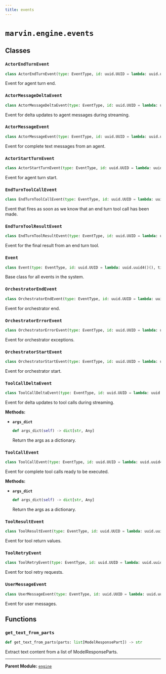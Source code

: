 ```yaml
---
title: events
---
```


# `marvin.engine.events`

## Classes

### `ActorEndTurnEvent`
```python
class ActorEndTurnEvent(type: EventType, id: uuid.UUID = lambda: uuid.uuid4()(), timestamp: datetime.datetime = lambda: datetime.datetime.now(datetime.timezone.utc)(), actor: Actor)
```
Event for agent turn end.

### `ActorMessageDeltaEvent`
```python
class ActorMessageDeltaEvent(type: EventType, id: uuid.UUID = lambda: uuid.uuid4()(), timestamp: datetime.datetime = lambda: datetime.datetime.now(datetime.timezone.utc)(), actor: Actor, delta: TextPartDelta, snapshot: TextPart)
```
Event for delta updates to agent messages during streaming.

### `ActorMessageEvent`
```python
class ActorMessageEvent(type: EventType, id: uuid.UUID = lambda: uuid.uuid4()(), timestamp: datetime.datetime = lambda: datetime.datetime.now(datetime.timezone.utc)(), actor: Actor, message: TextPart)
```
Event for complete text messages from an agent.

### `ActorStartTurnEvent`
```python
class ActorStartTurnEvent(type: EventType, id: uuid.UUID = lambda: uuid.uuid4()(), timestamp: datetime.datetime = lambda: datetime.datetime.now(datetime.timezone.utc)(), actor: Actor)
```
Event for agent turn start.

### `EndTurnToolCallEvent`
```python
class EndTurnToolCallEvent(type: EventType, id: uuid.UUID = lambda: uuid.uuid4()(), timestamp: datetime.datetime = lambda: datetime.datetime.now(datetime.timezone.utc)(), actor: Actor, event: FinalResultEvent, tool_call_id: str, tool: EndTurn)
```
Event that fires as soon as we know that an end turn tool call has been made.

### `EndTurnToolResultEvent`
```python
class EndTurnToolResultEvent(type: EventType, id: uuid.UUID = lambda: uuid.uuid4()(), timestamp: datetime.datetime = lambda: datetime.datetime.now(datetime.timezone.utc)(), actor: Actor, result: FinalResult, tool_call_id: str, tool: EndTurn)
```
Event for the final result from an end turn tool.

### `Event`
```python
class Event(type: EventType, id: uuid.UUID = lambda: uuid.uuid4()(), timestamp: datetime.datetime = lambda: datetime.datetime.now(datetime.timezone.utc)())
```
Base class for all events in the system.

### `OrchestratorEndEvent`
```python
class OrchestratorEndEvent(type: EventType, id: uuid.UUID = lambda: uuid.uuid4()(), timestamp: datetime.datetime = lambda: datetime.datetime.now(datetime.timezone.utc)())
```
Event for orchestrator end.

### `OrchestratorErrorEvent`
```python
class OrchestratorErrorEvent(type: EventType, id: uuid.UUID = lambda: uuid.uuid4()(), timestamp: datetime.datetime = lambda: datetime.datetime.now(datetime.timezone.utc)(), error: str)
```
Event for orchestrator exceptions.

### `OrchestratorStartEvent`
```python
class OrchestratorStartEvent(type: EventType, id: uuid.UUID = lambda: uuid.uuid4()(), timestamp: datetime.datetime = lambda: datetime.datetime.now(datetime.timezone.utc)())
```
Event for orchestrator start.

### `ToolCallDeltaEvent`
```python
class ToolCallDeltaEvent(type: EventType, id: uuid.UUID = lambda: uuid.uuid4()(), timestamp: datetime.datetime = lambda: datetime.datetime.now(datetime.timezone.utc)(), actor: Actor, delta: ToolCallPartDelta, snapshot: ToolCallPart, tool_call_id: str, tool: Callable[..., Any] | None)
```
Event for delta updates to tool calls during streaming.

**Methods:**

- **`args_dict`**
  ```python
  def args_dict(self) -> dict[str, Any]
  ```
  Return the args as a dictionary.

### `ToolCallEvent`
```python
class ToolCallEvent(type: EventType, id: uuid.UUID = lambda: uuid.uuid4()(), timestamp: datetime.datetime = lambda: datetime.datetime.now(datetime.timezone.utc)(), actor: Actor, tool: Callable[..., Any] | None, tool_name: str | None = None, tool_input: Any = None, tool_source: Literal['marvin', 'mcp'] | None = None, message: ToolCallPart | None = None, tool_call_id: str | None = None)
```
Event for complete tool calls ready to be executed.

**Methods:**

- **`args_dict`**
  ```python
  def args_dict(self) -> dict[str, Any]
  ```
  Return the args as a dictionary.

### `ToolResultEvent`
```python
class ToolResultEvent(type: EventType, id: uuid.UUID = lambda: uuid.uuid4()(), timestamp: datetime.datetime = lambda: datetime.datetime.now(datetime.timezone.utc)(), actor: Actor, tool: Callable | None = None, tool_name: str | None = None, tool_result: Any = None, tool_source: Literal['marvin', 'mcp'] | None = None, message: ToolReturnPart | None = None)
```
Event for tool return values.

### `ToolRetryEvent`
```python
class ToolRetryEvent(type: EventType, id: uuid.UUID = lambda: uuid.uuid4()(), timestamp: datetime.datetime = lambda: datetime.datetime.now(datetime.timezone.utc)(), message: RetryPromptPart)
```
Event for tool retry requests.

### `UserMessageEvent`
```python
class UserMessageEvent(type: EventType, id: uuid.UUID = lambda: uuid.uuid4()(), timestamp: datetime.datetime = lambda: datetime.datetime.now(datetime.timezone.utc)(), message: UserPromptPart)
```
Event for user messages.

## Functions

### `get_text_from_parts`
```python
def get_text_from_parts(parts: list[ModelResponsePart]) -> str
```
Extract text content from a list of ModelResponseParts.

---

**Parent Module:** [`engine`](marvin-engine)
